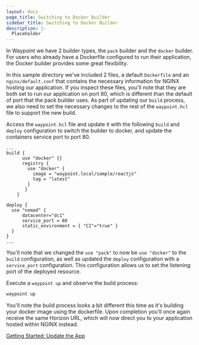 ```yaml
---
layout: docs
page_title: Switching to Docker Builder
sidebar_title: Switching to Docker Builder
description: |-
  Placeholder
---
```


In Waypoint we have 2 builder types, the `pack` builder and the `docker` builder. For users who already have a Dockerfile configured
to run their application, the Docker builder provides some great flexibility.

In this sample directory we've included 2 files, a default `Dockerfile` and an `nginx/default.conf` that contains the necessary
information for NGINX hosting our application. If you inspect these files, you'll note that they are both set to run our application
on port 80, which is different than the default of port that the pack builder uses. As part of updating our `build` process, we also
need to set the necessary changes to the rest of the `waypoint.hcl` file to support the new build.

Access the `waypoint.hcl` file and update it with the following `build` and `deploy` configuration to switch the builder to docker,
and update the containers service port to port 80.

```shell
...
build {
      use "docker" {}
      registry {
        use "docker" {
          image = "waypoint.local/sample/reactjs"
          tag = "latest"
        }
       }
    }

deploy {
  use "nomad" {
      datacenter="dc1"
      service_port = 80
      static_environment = { "CI"="true" }
  }
}
...
```

You'll note that we changed the `use "pack"` to now be `use "docker"` to the `build` configuration, as well as updated the `deploy`
configuration with a `service_port` configuration. This configuration allows us to set the listening port of the deployed resource.

Execute a `waypoint up` and observe the build process:

```bash
waypoint up
```

You'll note the build process looks a bit different this time as it's building your docker image using the dockerfile. Upon completion you'll once again receive the same Horizon URL,
which will now direct you to your application hosted within NGINX instead.

[Getting Started: Update the App](/docs/getting-started/nomad-example-app/update-app)
